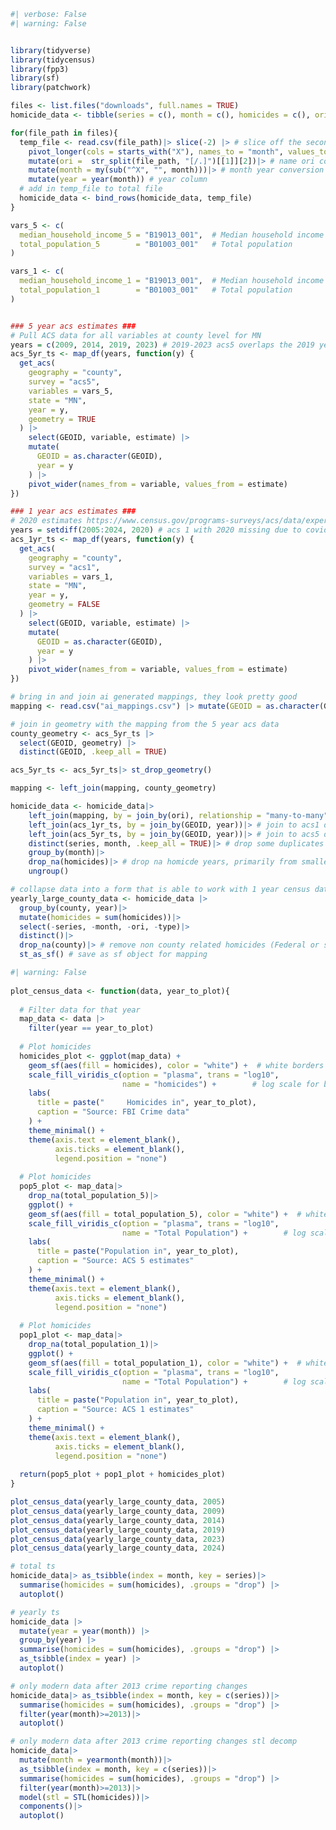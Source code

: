 ```r
#| verbose: False
#| warning: False


library(tidyverse)
library(tidycensus)
library(fpp3)
library(sf)
library(patchwork)

files <- list.files("downloads", full.names = TRUE)
homicide_data <- tibble(series = c(), month = c(), homicides = c(), ori = c())

for(file_path in files){
  temp_file <- read.csv(file_path)|> slice(-2) |> # slice off the second junk row
    pivot_longer(cols = starts_with("X"), names_to = "month", values_to = "homicides")|> # pivot
    mutate(ori =  str_split(file_path, "[/.]")[[1]][2])|> # name ori column the ori from the filepath
    mutate(month = my(sub("^X", "", month)))|> # month year conversion
    mutate(year = year(month)) # year column
  # add in temp_file to total file
  homicide_data <- bind_rows(homicide_data, temp_file)
}

vars_5 <- c(
  median_household_income_5 = "B19013_001",  # Median household income
  total_population_5        = "B01003_001"   # Total population
)

vars_1 <- c(
  median_household_income_1 = "B19013_001",  # Median household income
  total_population_1        = "B01003_001"   # Total population
)


### 5 year acs estimates ###
# Pull ACS data for all variables at county level for MN
years = c(2009, 2014, 2019, 2023) # 2019-2023 acs5 overlaps the 2019 year and is not perfectly representative of the change
acs_5yr_ts <- map_df(years, function(y) {
  get_acs(
    geography = "county",
    survey = "acs5",
    variables = vars_5,
    state = "MN",
    year = y,
    geometry = TRUE
  ) |>
    select(GEOID, variable, estimate) |>
    mutate(
      GEOID = as.character(GEOID),
      year = y
    ) |>
    pivot_wider(names_from = variable, values_from = estimate)
})

### 1 year acs estimates ###
# 2020 estimates https://www.census.gov/programs-surveys/acs/data/experimental-data/1-year.html
years = setdiff(2005:2024, 2020) # acs 1 with 2020 missing due to covid bias
acs_1yr_ts <- map_df(years, function(y) {
  get_acs(
    geography = "county",
    survey = "acs1",
    variables = vars_1,
    state = "MN",
    year = y,
    geometry = FALSE
  ) |>
    select(GEOID, variable, estimate) |>
    mutate(
      GEOID = as.character(GEOID),
      year = y
    ) |>
    pivot_wider(names_from = variable, values_from = estimate)
})

# bring in and join ai generated mappings, they look pretty good
mapping <- read.csv("ai_mappings.csv") |> mutate(GEOID = as.character(GEOID))

# join in geometry with the mapping from the 5 year acs data
county_geometry <- acs_5yr_ts |>
  select(GEOID, geometry) |>
  distinct(GEOID, .keep_all = TRUE)

acs_5yr_ts <- acs_5yr_ts|> st_drop_geometry()

mapping <- left_join(mapping, county_geometry)
```

```r
homicide_data <- homicide_data|>
    left_join(mapping, by = join_by(ori), relationship = "many-to-many")|> # join in mapping variables
    left_join(acs_1yr_ts, by = join_by(GEOID, year))|> # join to acs1 data by county and year
    left_join(acs_5yr_ts, by = join_by(GEOID, year))|> # join to acs5 data by county and year
    distinct(series, month, .keep_all = TRUE)|> # drop some duplicates left over
    group_by(month)|>
    drop_na(homicides)|> # drop na homicde years, primarily from smaller depts early on in the data
    ungroup() 

# collapse data into a form that is able to work with 1 year census data
yearly_large_county_data <- homicide_data |>
  group_by(county, year)|>
  mutate(homicides = sum(homicides))|>
  select(-series, -month, -ori, -type)|>
  distinct()|>
  drop_na(county)|> # remove non county related homicides (Federal or state)
  st_as_sf() # save as sf object for mapping
```

```r
#| warning: False
  
plot_census_data <- function(data, year_to_plot){
  
  # Filter data for that year
  map_data <- data |>
    filter(year == year_to_plot)
  
  # Plot homicides
  homicides_plot <- ggplot(map_data) +
    geom_sf(aes(fill = homicides), color = "white") +  # white borders between counties
    scale_fill_viridis_c(option = "plasma", trans = "log10", 
                         name = "homicides") +        # log scale for better contrast
    labs(
      title = paste("     Homicides in", year_to_plot),
      caption = "Source: FBI Crime data"
    ) +
    theme_minimal() +
    theme(axis.text = element_blank(),
          axis.ticks = element_blank(),
          legend.position = "none")
  
  # Plot homicides
  pop5_plot <- map_data|>
    drop_na(total_population_5)|>
    ggplot() +
    geom_sf(aes(fill = total_population_5), color = "white") +  # white borders between counties
    scale_fill_viridis_c(option = "plasma", trans = "log10", 
                         name = "Total Population") +        # log scale for better contrast
    labs(
      title = paste("Population in", year_to_plot),
      caption = "Source: ACS 5 estimates"
    ) +
    theme_minimal() +
    theme(axis.text = element_blank(),
          axis.ticks = element_blank(),
          legend.position = "none")
  
  # Plot homicides
  pop1_plot <- map_data|>
    drop_na(total_population_1)|>
    ggplot() +
    geom_sf(aes(fill = total_population_1), color = "white") +  # white borders between counties
    scale_fill_viridis_c(option = "plasma", trans = "log10", 
                         name = "Total Population") +        # log scale for better contrast
    labs(
      title = paste("Population in", year_to_plot),
      caption = "Source: ACS 1 estimates"
    ) +
    theme_minimal() +
    theme(axis.text = element_blank(),
          axis.ticks = element_blank(),
          legend.position = "none")
  
  return(pop5_plot + pop1_plot + homicides_plot)
}

plot_census_data(yearly_large_county_data, 2005)
plot_census_data(yearly_large_county_data, 2009)
plot_census_data(yearly_large_county_data, 2014)
plot_census_data(yearly_large_county_data, 2019)
plot_census_data(yearly_large_county_data, 2023)
plot_census_data(yearly_large_county_data, 2024)


```


```r
# total ts
homicide_data|> as_tsibble(index = month, key = series)|>
  summarise(homicides = sum(homicides), .groups = "drop") |>
  autoplot()

# yearly ts
homicide_data |> 
  mutate(year = year(month)) |> 
  group_by(year) |> 
  summarise(homicides = sum(homicides), .groups = "drop") |> 
  as_tsibble(index = year) |> 
  autoplot()

# only modern data after 2013 crime reporting changes
homicide_data|> as_tsibble(index = month, key = c(series))|>
  summarise(homicides = sum(homicides), .groups = "drop") |>
  filter(year(month)>=2013)|>
  autoplot()

# only modern data after 2013 crime reporting changes stl decomp
homicide_data|> 
  mutate(month = yearmonth(month))|>
  as_tsibble(index = month, key = c(series))|>
  summarise(homicides = sum(homicides), .groups = "drop") |>
  filter(year(month)>=2013)|>
  model(stl = STL(homicides))|>
  components()|>
  autoplot()
```

